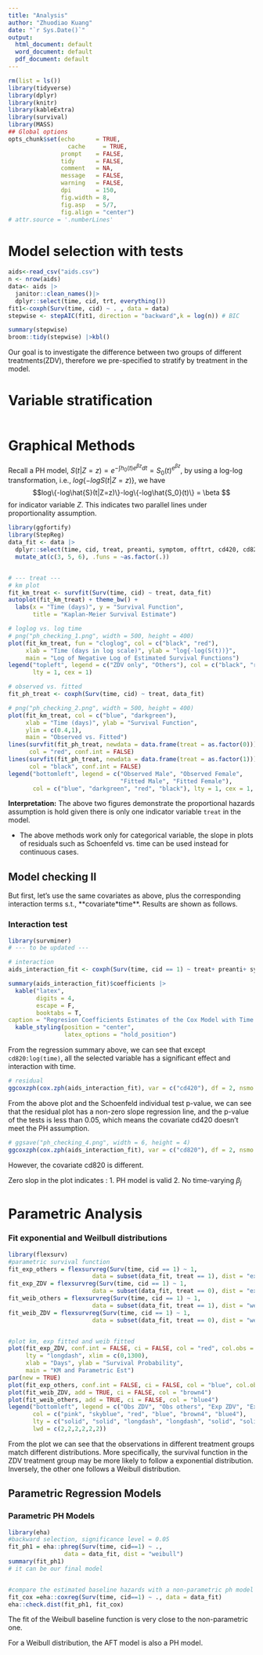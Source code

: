 ```yaml
---
title: "Analysis"
author: "Zhuodiao Kuang"
date: "`r Sys.Date()`"
output:
  html_document: default
  word_document: default
  pdf_document: default
---
```


```r
rm(list = ls())
library(tidyverse)
library(dplyr)
library(knitr)
library(kableExtra)
library(survival)
library(MASS)
## Global options
opts_chunk$set(echo      = TRUE,
	             cache     = TRUE,
               prompt    = FALSE,
               tidy      = FALSE,
               comment   = NA,
               message   = FALSE,
               warning   = FALSE,
               dpi       = 150,
               fig.width = 8, 
               fig.asp   = 5/7,
               fig.align = "center")
# attr.source = '.numberLines'
```

# Model selection with tests

```r
aids<-read_csv("aids.csv")
n <- nrow(aids)
data<- aids |>
  janitor::clean_names()|>
  dplyr::select(time, cid, trt, everything())
fit1<-coxph(Surv(time, cid) ~ . , data = data)
stepwise <- stepAIC(fit1, direction = "backward",k = log(n)) # BIC

```

```r
summary(stepwise) 
broom::tidy(stepwise) |>kbl()
```


Our goal is to investigate the difference between two groups of different treatments(ZDV), therefore we pre-specified to stratify by treatment in the model.

# Variable stratification


```r

```

# Graphical Methods

Recall a PH model, $S(t|Z=z) = e^{-\int h_0(t)e^{\beta z}dt} = S_0(t)^{e^{\beta z}}$, by using a log-log transformation, i.e., $log\{-logS(t|Z=z)\}$, we have
$$log\{-log\hat{S}(t|Z=z)\}-log\{-log\hat{S_0}(t)\} = \beta $$ for indicator variable $Z$. This indicates two parallel lines under proportionality assumption.

```r
library(ggfortify)
library(StepReg)
data_fit <- data |>
  dplyr::select(time, cid, treat, preanti, symptom, offtrt, cd420, cd820) |>
  mutate_at(c(3, 5, 6), .funs = ~as.factor(.))


# --- treat ---
# km plot
fit_km_treat <- survfit(Surv(time, cid) ~ treat, data_fit)
autoplot(fit_km_treat) + theme_bw() +
  labs(x = "Time (days)", y = "Survival Function",
       title = "Kaplan-Meier Survival Estimate")

# loglog vs. log time
# png("ph_checking_1.png", width = 500, height = 400)
plot(fit_km_treat, fun = "cloglog", col = c("black", "red"),
     xlab = "Time (days in log scale)", ylab = "log{-log(S(t))}",
     main = "Log of Negative Log of Estimated Survival Functions")
legend("topleft", legend = c("ZDV only", "Others"), col = c("black", "red"), 
       lty = 1, cex = 1)

# observed vs. fitted
fit_ph_treat <- coxph(Surv(time, cid) ~ treat, data_fit)

# png("ph_checking_2.png", width = 500, height = 400)
plot(fit_km_treat, col = c("blue", "darkgreen"),
     xlab = "Time (days)", ylab = "Survival Function",
     ylim = c(0.4,1),
     main = "Observed vs. Fitted")
lines(survfit(fit_ph_treat, newdata = data.frame(treat = as.factor(0))), # 0
      col = "red", conf.int = FALSE)
lines(survfit(fit_ph_treat, newdata = data.frame(treat = as.factor(1))), # 1
      col = "black", conf.int = FALSE)
legend("bottomleft", legend = c("Observed Male", "Observed Female",
                                "Fitted Male", "Fitted Female"), 
       col = c("blue", "darkgreen", "red", "black"), lty = 1, cex = 1, lwd = 2)
```

**Interpretation:** The above two figures demonstrate the proportional hazards assumption is hold given there is only one indicator variable `treat` in the model.

*  The above methods work only for categorical variable, the slope in plots of residuals such as Schoenfeld vs. time can be used instead for continuous cases.


## Model checking II

But first, let's use the same covariates as above, plus the corresponding interaction terms s.t., **covariate*time**. Results are shown as follows.

### Interaction test
```r
library(survminer)
# --- to be updated ---

# interaction
aids_interaction_fit <- coxph(Surv(time, cid == 1) ~ treat+ preanti+ symptom+ offtrt + cd420+ cd820+ log(time):treat+log(time):preanti+log(time):symptom+log(time):offtrt + log(time):cd420+log(time):cd820, data_fit)

summary(aids_interaction_fit)$coefficients |>
  kable("latex", 
        digits = 4, 
        escape = F, 
        booktabs = T, 
caption = "Regresion Coefficients Estimates of the Cox Model with Time Interactions") |>
  kable_styling(position = "center", 
                latex_options = "hold_position")
```

From the regression summary above, we can see that except `cd820:log(time)`, all the selected variable has a significant effect and interaction with time.

```r
# residual
ggcoxzph(cox.zph(aids_interaction_fit), var = c("cd420"), df = 2, nsmo = 1000)
```

From the above plot and the Schoenfeld individual test p-value, we can see that the residual plot has a non-zero slope regression line, and the p-value of the tests is less than 0.05, which means the covariate cd420 doesn't meet the PH assumption.

```r
# ggsave("ph_checking_4.png", width = 6, height = 4)
ggcoxzph(cox.zph(aids_interaction_fit), var = c("cd820"), df = 2, nsmo = 1000)
```

However, the covariate cd820 is different. 

Zero slop in the plot indicates :
1. PH model is valid
2. No time-varying $\beta_ j$



# Parametric Analysis

### Fit exponential and Weilbull distributions

```r
library(flexsurv)
#parametric survival function
fit_exp_others = flexsurvreg(Surv(time, cid == 1) ~ 1, 
                        data = subset(data_fit, treat == 1), dist = "exp")
fit_exp_ZDV = flexsurvreg(Surv(time, cid == 1) ~ 1, 
                        data = subset(data_fit, treat == 0), dist = "exp")
fit_weib_others = flexsurvreg(Surv(time, cid == 1) ~ 1, 
                        data = subset(data_fit, treat == 1), dist = "weibull")
fit_weib_ZDV = flexsurvreg(Surv(time, cid == 1) ~ 1, 
                        data = subset(data_fit, treat == 0), dist = "weibull")


#plot km, exp fitted and weib fitted
plot(fit_exp_ZDV, conf.int = FALSE, ci = FALSE, col = "red", col.obs = "pink", 
     lty = "longdash", xlim = c(0,1300), 
     xlab = "Days", ylab = "Survival Probability",
     main = "KM and Parametric Est")
par(new = TRUE)
plot(fit_exp_others, conf.int = FALSE, ci = FALSE, col = "blue", col.obs = "skyblue", lty = "longdash", xlim = c(0,1000), xaxt = "n")
plot(fit_weib_ZDV, add = TRUE, ci = FALSE, col = "brown4")
plot(fit_weib_others, add = TRUE, ci = FALSE, col = "blue4")
legend("bottomleft", legend = c("Obs ZDV", "Obs others", "Exp ZDV", "Exp others", "Weib ZDV", "Weib others"), 
       col = c("pink", "skyblue", "red", "blue", "brown4", "blue4"),
       lty = c("solid", "solid", "longdash", "longdash", "solid", "solid"),
       lwd = c(2,2,2,2,2,2))

```

From the plot we can see that the observations in different treatment groups match different distributions.
More specifically, the survival function in the ZDV treatment group may be more likely to follow a exponential distribution. Inversely, the other one follows a Weibull distribution.

## Parametric Regression Models

### Parametric PH Models

```r
library(eha)
#backward selection, significance level = 0.05
fit_ph1 = eha::phreg(Surv(time, cid==1) ~ .,
                data = data_fit, dist = "weibull")
summary(fit_ph1)
# it can be our final model


#compare the estimated baseline hazards with a non-parametric ph model
fit_cox =eha::coxreg(Surv(time, cid==1) ~ ., data = data_fit)
eha::check.dist(fit_ph1, fit_cox)
```

The fit of the Weibull baseline function is very close to the non-parametric one.

For a Weibull distribution, the AFT model is also a PH model.